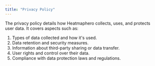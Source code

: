 ```yaml
---
title: "Privacy Policy"
---
```

The privacy policy details how Heatmaphero collects, uses, and protects user data. It covers aspects such as:

1. Types of data collected and how it's used.
2. Data retention and security measures.
3. Information about third-party sharing or data transfer.
4. User rights and control over their data.
5. Compliance with data protection laws and regulations.
